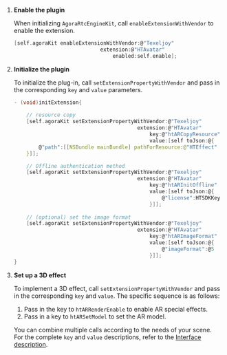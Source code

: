 <PlatformWrapper platform="ios">

1. **Enable the plugin**

    When initializing `AgoraRtcEngineKit`, call `enableExtensionWithVendor` to enable the extension.

    ```c
    [self.agoraKit enableExtensionWithVendor:@"Texeljoy"
                                extension:@"HTAvatar"
                                    enabled:self.enable];
    ```

2. **Initialize the plugin**

    To initialize the plug-in, call `setExtensionPropertyWithVendor` and pass in the corresponding `key` and `value` parameters. 

    ```c
    - (void)initExtension{
        
        // resource copy
        [self.agoraKit setExtensionPropertyWithVendor:@"Texeljoy" 
                                            extension:@"HTAvatar" 
                                                key:@"htARCopyResource" 
                                                value:[self toJson:@{
            @"path":[[NSBundle mainBundle] pathForResource:@"HTEffect" ofType:@"bundle"]
        }]];

        // Offline authentication method
        [self.agoraKit setExtensionPropertyWithVendor:@"Texeljoy"
                                            extension:@"HTAvatar"
                                                key:@"htARInitOffline"
                                                value:[self toJson:@{
                                                    @"license":HTSDKKey
                                                }]];
        
        // (optional) set the image format
        [self.agoraKit setExtensionPropertyWithVendor:@"Texeljoy"
                                            extension:@"HTAvatar"
                                                key:@"htARImageFormat"
                                                value:[self toJson:@{
                                                    @"imageFormat":@5
                                                }]];
    }
    ```

3. **Set up a 3D effect**

    To implement a 3D effect, call `setExtensionPropertyWithVendor` and pass in the corresponding `key` and `value`. The specific sequence is as follows:

    1. Pass in the key to `htARRenderEnable` to enable AR special effects.
    1. Pass in a key to `htARSetModel` to set the AR model.

    You can combine multiple calls according to the needs of your scene. For the complete `key` and `value` descriptions, refer to the [Interface description](#interface-description).


</PlatformWrapper>